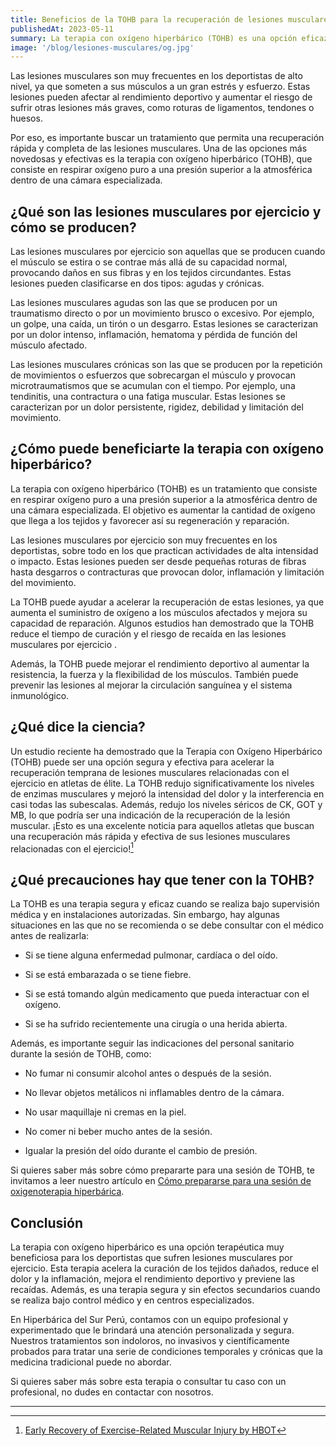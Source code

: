 ```yaml
---
title: Beneficios de la TOHB para la recuperación de lesiones musculares por ejercicio
publishedAt: 2023-05-11
summary: La terapia con oxígeno hiperbárico (TOHB) es una opción eficaz para acelerar la recuperación de las lesiones musculares causadas por el ejercicio. En este artículo te explicamos qué son estas lesiones, cómo puede beneficiarte la TOHB y qué precauciones debes tener.
image: '/blog/lesiones-musculares/og.jpg'
---
```


Las lesiones musculares son muy frecuentes en los deportistas de alto nivel, ya que someten a sus músculos a un gran estrés y esfuerzo. Estas lesiones pueden afectar al rendimiento deportivo y aumentar el riesgo de sufrir otras lesiones más graves, como roturas de ligamentos, tendones o huesos.

Por eso, es importante buscar un tratamiento que permita una recuperación rápida y completa de las lesiones musculares. Una de las opciones más novedosas y efectivas es la terapia con oxígeno hiperbárico (TOHB), que consiste en respirar oxígeno puro a una presión superior a la atmosférica dentro de una cámara especializada.

## ¿Qué son las lesiones musculares por ejercicio y cómo se producen?

Las lesiones musculares por ejercicio son aquellas que se producen cuando el músculo se estira o se contrae más allá de su capacidad normal, provocando daños en sus fibras y en los tejidos circundantes. Estas lesiones pueden clasificarse en dos tipos: agudas y crónicas.

Las lesiones musculares agudas son las que se producen por un traumatismo directo o por un movimiento brusco o excesivo. Por ejemplo, un golpe, una caída, un tirón o un desgarro. Estas lesiones se caracterizan por un dolor intenso, inflamación, hematoma y pérdida de función del músculo afectado.

Las lesiones musculares crónicas son las que se producen por la repetición de movimientos o esfuerzos que sobrecargan el músculo y provocan microtraumatismos que se acumulan con el tiempo. Por ejemplo, una tendinitis, una contractura o una fatiga muscular. Estas lesiones se caracterizan por un dolor persistente, rigidez, debilidad y limitación del movimiento.

## ¿Cómo puede beneficiarte la terapia con oxígeno hiperbárico?

La terapia con oxígeno hiperbárico (TOHB) es un tratamiento que consiste en respirar oxígeno puro a una presión superior a la atmosférica dentro de una cámara especializada. El objetivo es aumentar la cantidad de oxígeno que llega a los tejidos y favorecer así su regeneración y reparación.

Las lesiones musculares por ejercicio son muy frecuentes en los deportistas, sobre todo en los que practican actividades de alta intensidad o impacto. Estas lesiones pueden ser desde pequeñas roturas de fibras hasta desgarros o contracturas que provocan dolor, inflamación y limitación del movimiento.

La TOHB puede ayudar a acelerar la recuperación de estas lesiones, ya que aumenta el suministro de oxígeno a los músculos afectados y mejora su capacidad de reparación. Algunos estudios han demostrado que la TOHB reduce el tiempo de curación y el riesgo de recaída en las lesiones musculares por ejercicio .

Además, la TOHB puede mejorar el rendimiento deportivo al aumentar la resistencia, la fuerza y la flexibilidad de los músculos. También puede prevenir las lesiones al mejorar la circulación sanguínea y el sistema inmunológico.

## ¿Qué dice la ciencia?

Un estudio reciente ha demostrado que la Terapia con Oxígeno Hiperbárico (TOHB) puede ser una opción segura y efectiva para acelerar la recuperación temprana de lesiones musculares relacionadas con el ejercicio en atletas de élite. La TOHB redujo significativamente los niveles de enzimas musculares y mejoró la intensidad del dolor y la interferencia en casi todas las subescalas. Además, redujo los niveles séricos de CK, GOT y MB, lo que podría ser una indicación de la recuperación de la lesión muscular. ¡Esto es una excelente noticia para aquellos atletas que buscan una recuperación más rápida y efectiva de sus lesiones musculares relacionadas con el ejercicio![^1]

## ¿Qué precauciones hay que tener con la TOHB?

La TOHB es una terapia segura y eficaz cuando se realiza bajo supervisión médica y en instalaciones autorizadas. Sin embargo, hay algunas situaciones en las que no se recomienda o se debe consultar con el médico antes de realizarla:

- Si se tiene alguna enfermedad pulmonar, cardíaca o del oído.

- Si se está embarazada o se tiene fiebre.

- Si se está tomando algún medicamento que pueda interactuar con el oxígeno.

- Si se ha sufrido recientemente una cirugía o una herida abierta.

Además, es importante seguir las indicaciones del personal sanitario durante la sesión de TOHB, como:

- No fumar ni consumir alcohol antes o después de la sesión.

- No llevar objetos metálicos ni inflamables dentro de la cámara.

- No usar maquillaje ni cremas en la piel.

- No comer ni beber mucho antes de la sesión.

- Igualar la presión del oído durante el cambio de presión.

Si quieres saber más sobre cómo prepararte para una sesión de TOHB, te invitamos a leer nuestro artículo en [Cómo prepararse para una sesión de oxigenoterapia hiperbárica](/blog/recomendaciones).

## Conclusión

La terapia con oxígeno hiperbárico es una opción terapéutica muy beneficiosa para los deportistas que sufren lesiones musculares por ejercicio. Esta terapia acelera la curación de los tejidos dañados, reduce el dolor y la inflamación, mejora el rendimiento deportivo y previene las recaídas. Además, es una terapia segura y sin efectos secundarios cuando se realiza bajo control médico y en centros especializados.

En Hiperbárica del Sur Perú, contamos con un equipo profesional y experimentado que le brindará una atención personalizada y segura. Nuestros tratamientos son indoloros, no invasivos y científicamente probados para tratar una serie de condiciones temporales y crónicas que la medicina tradicional puede no abordar.

Si quieres saber más sobre esta terapia o consultar tu caso con un profesional, no dudes en contactar con nosotros.

---

[^1]: [Early Recovery of Exercise-Related Muscular Injury by HBOT](https://www.hindawi.com/journals/bmri/2019/6289380/)
